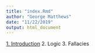 ```yaml
---
title: "index.Rmd"
author: "George Matthews"
date: "11/22/2019"
output: html_document
---
```


[1. Introduction](01-introduction.html)
2. Logic
3. Fallacies
